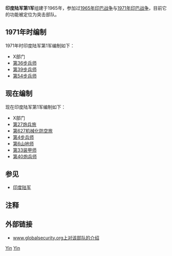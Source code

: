 {{Infobox military unit
|unit_name= 印度陆军第1军
|image=
|caption=
|dates= 1965年至今<ref>https://web.archive.org/web/20040306004515/http://www.orbat.com/site/orbats/data/india/armycorps2003.html</ref>
|country= [[印度|印度]]
|allegiance=
|branch=[[印度陆军|印度陆军]]
|role= 突击部队
|command_structure=
|garrison=[[印度|印度]][[北方邦|北方邦]][[马图拉|马图拉]]
<!-- Commanders -->
|current_commander=
|ceremonial_chief=
|notable_commanders=[[尼尔默尔·钱德尔·维吉|尼尔默尔·钱德尔·维吉]][[上将|陆军上将]]<br>[[乔京德尔·贾斯万特·辛格|乔京德尔·贾斯万特·辛格]][[上将|陆军上将]]
|battles=[[1965年印巴战争|1965年印巴战争]]<br/>[[1971年印巴战争|1971年印巴战争]]
}}
'''印度陆军第1军'''组建于1965年，参加过[[1965年印巴战争|1965年印巴战争]]与[[1971年印巴战争|1971年印巴战争]]，目前它的功能被定位为突击部队。

==1971年时编制==
1971年时印度陆军第1军编制如下：
*X部门
*[[印度陆军第36步兵师|第36步兵师]]
*[[印度陆军第39步兵师|第39步兵师]]
*[[印度陆军第54步兵师|第54步兵师]]

==现在编制==
现在印度陆军第1军编制如下：
*X部门
*[[印度陆军第27炮兵旅|第27炮兵旅]]
*[[印度陆军第627机械化防空旅|第627机械化防空旅]]
*[[印度陆军第4步兵师|第4步兵师]]
*[[印度陆军第6山地师|第6山地师]]
*[[印度陆军第33装甲师|第33装甲师]]
*[[印度陆军第40炮兵师|第40炮兵师]]

==参见==
*[[印度陆军|印度陆军]]

== 注释 ==
<div style="font-size: 10.5pt; line-height:190%">
<references />
</div>

== 外部链接 ==
*{{en icon}} [http://www.globalsecurity.org/military/world/india/centcom.htm www.globalsecurity.org上对该部队的介绍]{{Wayback|url=http://www.globalsecurity.org/military/world/india/centcom.htm |date=20180709185832 }}

[[Category:印度的军级单位|Yin]]
[[Category:1965年建立的军事组织|Yin]]